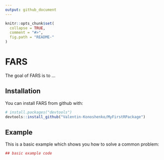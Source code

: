 ```yaml
---
output: github_document
---
```


<!-- README.md is generated from README.Rmd. Please edit that file -->

```r
knitr::opts_chunk$set(
  collapse = TRUE,
  comment = "#>",
  fig.path = "README-"
)
```

# FARS

The goal of FARS is to ...

## Installation

You can install FARS from github with:

```r
# install.packages("devtools")
devtools::install_github("Valentin-Konoshenko/MyFirstRPackage")
```

## Example

This is a basic example which shows you how to solve a common problem:

```r
## basic example code
```
